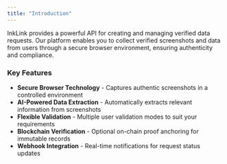 ```yaml
---
title: "Introduction"
---
```


InkLink provides a powerful API for creating and managing verified data requests.
Our platform enables you to collect verified screenshots and data from users through a secure browser environment, ensuring authenticity and compliance.

### Key Features

- <b>Secure Browser Technology</b> - Captures authentic screenshots in a controlled
  environment
- <b>AI-Powered Data Extraction</b> - Automatically extracts relevant information
  from screenshots
- <b>Flexible Validation</b> - Multiple user validation modes to suit your requirements
- <b>Blockchain Verification</b> - Optional on-chain proof anchoring for immutable
  records
- <b>Webhook Integration</b> - Real-time notifications for request status updates

